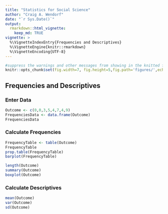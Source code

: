 ```yaml
---
title: "Statistics for Social Science"
author: "Craig A. Wendorf"
date: "`r Sys.Date()`"
output: 
  rmarkdown::html_vignette:
    keep_md: TRUE
vignette: >
  %\VignetteIndexEntry{Frequencies and Descriptives}
  %\VignetteEngine{knitr::rmarkdown}
  %\VignetteEncoding{UTF-8}
---
```


```r
#suppress the warnings and other messages from showing in the knitted file.
knitr::opts_chunk$set(fig.width=7, fig.height=5,fig.path='figures/',echo=TRUE,warning=FALSE,message=FALSE)
```

## Frequencies and Descriptives

### Enter Data

```r
Outcome <- c(0,0,3,5,4,7,4,9)
FrequenciesData <- data.frame(Outcome)
FrequenciesData
```

### Calculate Frequencies

```r
FrequencyTable <- table(Outcome)
FrequencyTable
prop.table(FrequencyTable)
barplot(FrequencyTable)

length(Outcome)
summary(Outcome)
boxplot(Outcome)
```

### Calculate Descriptives

```r
mean(Outcome)
var(Outcome)
sd(Outcome)
```
